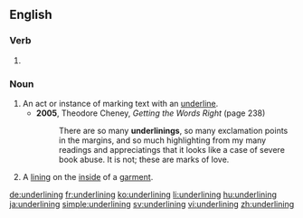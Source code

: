==English==

===Verb===
{{head|en|present participle}}

# {{present participle of|underline|lang=en}}

===Noun===
{{en-noun}}

# An act or instance of marking text with an [[underline]].
#* '''2005''', Theodore Cheney, ''Getting the Words Right'' (page 238)
#*: There are so many '''underlinings''', so many exclamation points in the margins, and so much highlighting from my many readings and appreciatings that it looks like a case of severe book abuse. It is not; these are marks of love.
# A [[lining]] on the [[inside]] of a [[garment]].

[[de:underlining]]
[[fr:underlining]]
[[ko:underlining]]
[[li:underlining]]
[[hu:underlining]]
[[ja:underlining]]
[[simple:underlining]]
[[sv:underlining]]
[[vi:underlining]]
[[zh:underlining]]